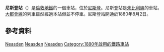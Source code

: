 {{expand|time=2016-03-01T10:14:30+00:00}}

{{Infobox London station|symbol=underground
| name = 尼斯登<br />Neasden
| image_name=Neasden station building 2012.JPG 
| manager = [[倫敦地鐵|倫敦地鐵]] 
| fare_zone = 3 
| locale = [[尼斯登|尼斯登]] 
| borough = [[布倫特區|布倫特區]] 
| events1 =啟用
| years1=1880
| years2        = 1958年4月
| events2       = 貨物場關閉<ref name=UN591>{{cite journal|title=How it used to be - freight on The Underground 50 years ago|journal=Underground News|date=March 2011|issue=591|pages=175–183|editor1-first=Brian|editor1-last=Hardy|publisher=London Underground Railway Society|issn=0306-8617}}</ref>
| platforms= 4 
<!--|tubeexits05=2.479 
|tubeexits06=3.125 
| tubeexits07= {{increase}} 3.332 
| tubeexits08= {{decrease}} 2.990 
| tubeexits09= {{decrease}} 2.85 -->
|latitude={{decdeg|51|33|15|N|4}}
|longitude={{decdeg|0|15|01|W|4}}
}}
'''尼斯登站'''（{{lang-en|Neasden tube station}}）是[[倫敦地鐵|倫敦地鐵]]的一個車站，位於[[尼斯登|尼斯登]]。尼斯登站是[[朱比利線|朱比利線]]的車站。[[大都會線|大都會線]]的列車雖然經過本站但並不停車。尼斯登站開通於1880年8月2日。
== 參考資料 ==
{{reflist}}
{{commons category|Neasden tube station}}

{{倫敦地鐵銀禧線}}

[[Category:銀禧線車站|Neasden]]
[[Category:布倫特區鐵路車站|Neasden]]
[[Category:倫敦通宵地鐵車站|Neasden]]
[[Category:1880年啟用的鐵路車站|Category:1880年啟用的鐵路車站]]